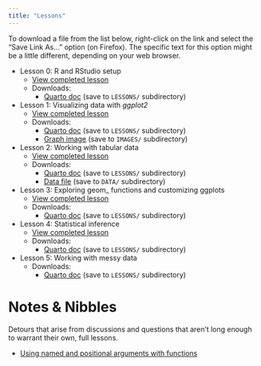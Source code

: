 ```yaml
---
title: "Lessons"
---
```


::: {.callout-note icon="false"}
To download a file from the list below, right-click on the link and select the
"Save Link As..." option (on Firefox). The specific text for this option might
be a little different, depending on your web browser.
:::

<!-- The quart document for this page is located in the website_quart_docs
     directory. The documents I'm trying to link are in the LESSONS directory.
     Unfortunately, quarto paths in a qmd file are always relative to the
     location of that qmd file. This is why I need to prefix "../" to the
     paths here. Otherwise, quarto will try to search for a LESSONS directory
     within the website_quart_docs directory. -->

* Lesson 0: R and RStudio setup
    + [View completed lesson](LESSONS/COMPLETED/Completed_Lesson-00_R-and-Rstudio-setup.qmd)
    + Downloads:
        - [Quarto doc](https://raw.githubusercontent.com/itmat/ITMAT_office_houRs/main/LESSONS/Lesson-00_R-and-Rstudio-setup.qmd) (save to `LESSONS/` subdirectory)

* Lesson 1: Visualizing data with *ggplot2*
    + [View completed lesson](LESSONS/COMPLETED/Completed_Lesson-01_Visualizing-data-with-ggplot2.qmd)
    + Downloads:
        - [Quarto doc](https://raw.githubusercontent.com/itmat/ITMAT_office_houRs/main/LESSONS/Lesson-01_Visualizing-data-with-ggplot2.qmd) (save to `LESSONS/` subdirectory)
        - [Graph image](IMAGES/Lesson-01_Flipper-length-v-body-mass_Scatterplot-w-trend.png) (save to `IMAGES/` subdirectory)

* Lesson 2: Working with tabular data
    + [View completed lesson](LESSONS/COMPLETED/Completed_Lesson-02_Working-with-tabular-data.qmd)
    + Downloads:
        - [Quarto doc](https://raw.githubusercontent.com/itmat/ITMAT_office_houRs/main/LESSONS/Lesson-02_Working-with-tabular-data.qmd) (save to `LESSONS/` subdirectory)
        - [Data file](DATA/penguins.csv) (save to `DATA/` subdirectory)

* Lesson 3: Exploring geom_ functions and customizing ggplots
    + [View completed lesson](LESSONS/COMPLETED/Completed_Lesson-03_Exploring-geom-functions-and-customizing-ggplots.qmd)
    + Downloads:
        - [Quarto doc](https://raw.githubusercontent.com/itmat/ITMAT_office_houRs/main/LESSONS/Lesson-03_Exploring-geom-functions-and-customizing-ggplots.qmd) (save to `LESSONS/` subdirectory)

* Lesson 4: Statistical inference
    + [View completed lesson](LESSONS/COMPLETED/Completed_Lesson-04_Statistical-inference.qmd)
    + Downloads:
        - [Quarto doc](https://raw.githubusercontent.com/itmat/ITMAT_office_houRs/main/LESSONS/Lesson-04_Statistical-inference.qmd) (save to `LESSONS/` subdirectory)

* Lesson 5: Working with messy data
    + Downloads:
        - [Quarto doc](https://raw.githubusercontent.com/itmat/ITMAT_office_houRs/main/LESSONS/Lesson-05_Working-with-messy-data.qmd) (save to `LESSONS/` subdirectory)


# Notes & Nibbles

Detours that arise from discussions and questions that aren't long enough to
warrant their own, full lessons.

* [Using named and positional arguments with functions](NOTES/Programming-notes_Named-and-position-arguments.qmd)
